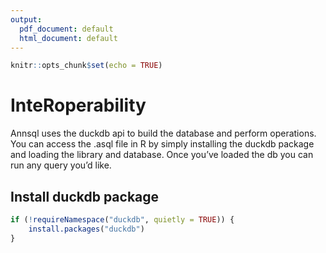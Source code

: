 ```yaml
---
output:
  pdf_document: default
  html_document: default
---
```


```r
knitr::opts_chunk$set(echo = TRUE)
```

# InteRoperability

Annsql uses the duckdb api to build the database and perform operations. You can access the .asql file in R by simply installing the duckdb package and loading the library and database. Once you've loaded the db you can run any query you'd like.

## Install duckdb package
```r
if (!requireNamespace("duckdb", quietly = TRUE)) {
	install.packages("duckdb")
}
```
